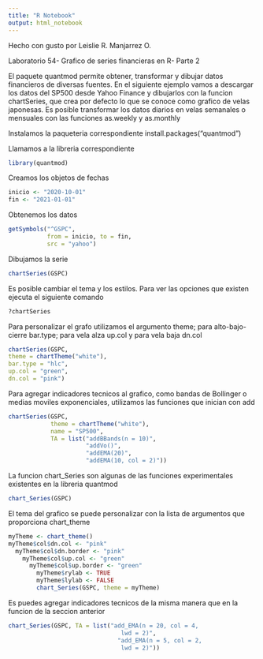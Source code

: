 ```yaml
---
title: "R Notebook"
output: html_notebook
---
```


Hecho con gusto por Leislie R. Manjarrez O.

Laboratorio 54- Grafico de series financieras en R- Parte 2

El paquete quantmod permite obtener, transformar y dibujar datos financieros de diversas fuentes. 
En el siguiente ejemplo vamos a descargar los datos del SP500 desde Yahoo Finance y dibujarlos con la funcion chartSeries, que crea por defecto lo que se conoce como grafico de velas japonesas.
Es posible transformar los datos diarios en velas semanales o mensuales con las funciones as.weekly y as.monthly

Instalamos la paqueteria correspondiente
install.packages("quantmod")

Llamamos a la libreria correspondiente
```r
library(quantmod)
```

Creamos los objetos de fechas
```r
inicio <- "2020-10-01"
fin <- "2021-01-01"
```

Obtenemos los datos
```r
getSymbols("^GSPC", 
           from = inicio, to = fin,
           src = "yahoo")
```

Dibujamos la serie
```r
chartSeries(GSPC)
```

Es posible cambiar el tema y los estilos. Para ver las opciones que existen ejecuta el siguiente comando
```r
?chartSeries
```

Para personalizar el grafo utilizamos el argumento theme; para alto-bajo-cierre bar.type; para vela alza up.col y para vela baja dn.col
```r
chartSeries(GSPC,
theme = chartTheme("white"), 
bar.type = "hlc",    
up.col = "green",  
dn.col = "pink") 
```

Para agregar indicadores tecnicos al grafico, como bandas de Bollinger o medias moviles exponenciales, utilizamos las funciones que inician con add
```r
chartSeries(GSPC,
            theme = chartTheme("white"),
            name = "SP500",  
            TA = list("addBBands(n = 10)",
                      "addVo()",
                      "addEMA(20)",
                      "addEMA(10, col = 2)"))
```

La funcion chart_Series son algunas de las funciones experimentales existentes en la libreria quantmod
```r
chart_Series(GSPC)
```

El tema del grafico se puede personalizar con la lista de argumentos que proporciona chart_theme
```r
myTheme <- chart_theme()
myTheme$col$dn.col <- "pink"
  myTheme$col$dn.border <- "pink"
    myTheme$col$up.col <- "green"
      myTheme$col$up.border <- "green"
        myTheme$rylab <- TRUE
        myTheme$lylab <- FALSE
        chart_Series(GSPC, theme = myTheme)
```

Es puedes agregar indicadores tecnicos de la misma manera que en la funcion de la seccion anterior
```r
chart_Series(GSPC, TA = list("add_EMA(n = 20, col = 4,
                                lwd = 2)",
                               "add_EMA(n = 5, col = 2,
                                lwd = 2)"))
```

